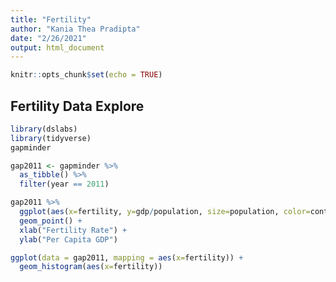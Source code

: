 ```yaml
---
title: "Fertility"
author: "Kania Thea Pradipta"
date: "2/26/2021"
output: html_document
---
```


```r
knitr::opts_chunk$set(echo = TRUE)
```

## Fertility Data Explore

```r
library(dslabs)
library(tidyverse)
gapminder
```

```r
gap2011 <- gapminder %>%
  as_tibble() %>%
  filter(year == 2011)
```

```r
gap2011 %>%
  ggplot(aes(x=fertility, y=gdp/population, size=population, color=continent)) +
  geom_point() +
  xlab("Fertility Rate") +
  ylab("Per Capita GDP")
```

```r
ggplot(data = gap2011, mapping = aes(x=fertility)) +
  geom_histogram(aes(x=fertility))
```
